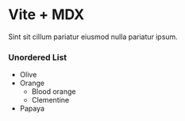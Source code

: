 # Vite + MDX

Sint sit cillum pariatur eiusmod nulla pariatur ipsum.

### Unordered List

- Olive
- Orange
  - Blood orange
  - Clementine
- Papaya
